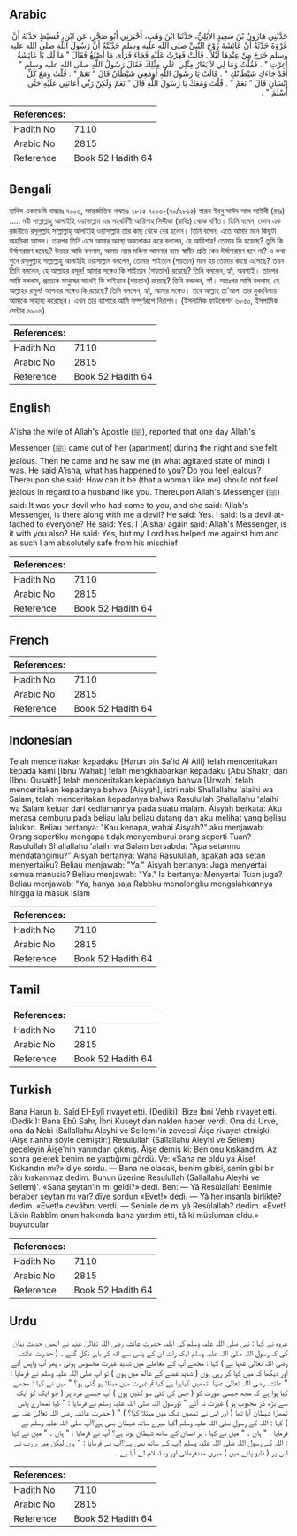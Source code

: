 ## Arabic


<div dir="rtl" lang="ar" style={{fontSize:'larger',backgroundColor:'#f8f9fa',padding:20}}>
حَدَّثَنِي هَارُونُ بْنُ سَعِيدٍ الأَيْلِيُّ، حَدَّثَنَا ابْنُ وَهْبٍ، أَخْبَرَنِي أَبُو صَخْرٍ، عَنِ ابْنِ، قُسَيْطٍ حَدَّثَهُ أَنَّ عُرْوَةَ حَدَّثَهُ أَنَّ عَائِشَةَ زَوْجَ النَّبِيِّ صلى الله عليه وسلم حَدَّثَتْهُ أَنَّ رَسُولَ اللَّهِ صلى الله عليه وسلم خَرَجَ مِنْ عِنْدِهَا لَيْلاً ‏.‏ قَالَتْ فَغِرْتُ عَلَيْهِ فَجَاءَ فَرَأَى مَا أَصْنَعُ فَقَالَ ‏"‏ مَا لَكِ يَا عَائِشَةُ أَغِرْتِ ‏"‏ ‏.‏ فَقُلْتُ وَمَا لِي لاَ يَغَارُ مِثْلِي عَلَى مِثْلِكَ فَقَالَ رَسُولُ اللَّهِ صلى الله عليه وسلم ‏"‏ أَقَدْ جَاءَكِ شَيْطَانُكِ ‏"‏ ‏.‏ قَالَتْ يَا رَسُولَ اللَّهِ أَوَمَعِيَ شَيْطَانٌ قَالَ ‏"‏ نَعَمْ ‏"‏ ‏.‏ قُلْتُ وَمَعَ كُلِّ إِنْسَانٍ قَالَ ‏"‏ نَعَمْ ‏"‏ ‏.‏ قُلْتُ وَمَعَكَ يَا رَسُولَ اللَّهِ قَالَ ‏"‏ نَعَمْ وَلَكِنْ رَبِّي أَعَانَنِي عَلَيْهِ حَتَّى أَسْلَمَ ‏"‏ ‏.‏
</div>
<div style={{backgroundColor:'#f8f9fa',padding:20, marginBottom: 10}}><table> <thead> <tr> <th>References:</th> <th></th> </tr> </thead> <tbody><tr><td>Hadith No</td><td>7110</td></tr><tr><td>Arabic No</td><td>2815</td></tr><tr><td>Reference</td><td>Book 52 Hadith 64</td></tr></tbody></table></div>

## Bengali


<div dir="ltr" lang="bn" style={{fontSize:'larger',backgroundColor:'#f8f9fa',padding:20}}>
হাদিস একাডেমি নাম্বারঃ ৭০০৩, আন্তর্জাতিক নাম্বারঃ ২৮১৫ ৭০০৩-(৭০/২৮১৫) হারূন ইবনু সাঈদ আল আইলী (রহঃ) ..... নবী সাল্লাল্লাহু আলাইহি ওয়াসাল্লাম এর সহধর্মিণী আয়িশাহ সিদ্দীকা (রাযিঃ) থেকে বর্ণিত। তিনি বলেন, কোন এক রজনীতে রসূলুল্লাহ সাল্লাল্লাহু আলাইহি ওয়াসাল্লাম তার কাছ থেকে বের হলেন। তিনি বলেন, এতে আমার মনে কিছুটা অহমিকা আসল। তারপর তিনি এসে আমার অবস্থা অবলোকন করে বললেন, হে আয়িশাহ! তোমার কি হয়েছে? তুমি কি ঈর্ষাপরায়ণ হয়েছ? উত্তরে আমি বললাম, আমার ন্যায় মহিলা আপনার ন্যায় স্বামীর প্রতি কেন ঈৰ্ষাপরায়ণ হবে না? এ কথা শুনে রসূলুল্লাহ সাল্লাল্লাহু আলাইহি ওয়াসাল্লাম বললেন, তোমার শাইতান (শয়তান) মনে হয় তোমার কাছে এসেছে? তখন তিনি বললেন, হে আল্লাহর রসূল! আমার সঙ্গেও কি শাইতান (শয়তান) রয়েছে? তিনি বললেন, হ্যাঁ, অবশ্যই। তারপর আমি বললাম, প্রত্যেক মানুষের সাথেই কি শাইতান (শয়তান) রয়েছে? তিনি বললেন, হ্যাঁ। অতঃপর আমি বললাম, হে আল্লাহর রসূল! আপনার সঙ্গেও কি রয়েছে? তিনি বললেন, হ্যাঁ, আমার সঙ্গেও। তবে আল্লাহ তা’আলা তার মুকাবিলায় আমাকে সাহায্য করেছেন। এখন তার ব্যাপারে আমি সম্পূর্ণরূপে নিরাপদ। (ইসলামিক ফাউন্ডেশন ৬৮৫০, ইসলামিক সেন্টার ৬৯০৬)
</div>
<div style={{backgroundColor:'#f8f9fa',padding:20, marginBottom: 10}}><table> <thead> <tr> <th>References:</th> <th></th> </tr> </thead> <tbody><tr><td>Hadith No</td><td>7110</td></tr><tr><td>Arabic No</td><td>2815</td></tr><tr><td>Reference</td><td>Book 52 Hadith 64</td></tr></tbody></table></div>

## English


<div dir="ltr" lang="en" style={{fontSize:'larger',backgroundColor:'#f8f9fa',padding:20}}>
A'isha the wife of Allah's Apostle (ﷺ), reported that one day Allah's Messenger (ﷺ) came out of her (apartment) during the night and she felt jealous. Then he came and he saw me (in what agitated state of mind) I was. He said:A'isha, what has happened to you? Do you feel jealous? Thereupon she said: How can it be (that a woman like me) should not feel jealous in regard to a husband like you. Thereupon Allah's Messenger (ﷺ) said: It was your devil who had come to you, and she said: Allah's Messenger, is there along with me a devil? He said: Yes. I said: Is a devil attached to everyone? He said: Yes. I (Aisha) again said: Allah's Messenger, is it with you also? He said: Yes, but my Lord has helped me against him and as such I am absolutely safe from his mischief
</div>
<div style={{backgroundColor:'#f8f9fa',padding:20, marginBottom: 10}}><table> <thead> <tr> <th>References:</th> <th></th> </tr> </thead> <tbody><tr><td>Hadith No</td><td>7110</td></tr><tr><td>Arabic No</td><td>2815</td></tr><tr><td>Reference</td><td>Book 52 Hadith 64</td></tr></tbody></table></div>

## French


<div dir="ltr" lang="fr" style={{fontSize:'larger',backgroundColor:'#f8f9fa',padding:20}}>

</div>
<div style={{backgroundColor:'#f8f9fa',padding:20, marginBottom: 10}}><table> <thead> <tr> <th>References:</th> <th></th> </tr> </thead> <tbody><tr><td>Hadith No</td><td>7110</td></tr><tr><td>Arabic No</td><td>2815</td></tr><tr><td>Reference</td><td>Book 52 Hadith 64</td></tr></tbody></table></div>

## Indonesian


<div dir="ltr" lang="id" style={{fontSize:'larger',backgroundColor:'#f8f9fa',padding:20}}>
Telah menceritakan kepadaku [Harun bin Sa'id Al Aili] telah menceritakan kepada kami [Ibnu Wahab] telah mengkhabarkan kepadaku [Abu Shakr] dari [Ibnu Qusaith] telah menceritakan kepadanya bahwa [Urwah] telah menceritakan kepadanya bahwa [Aisyah], istri nabi Shallallahu 'alaihi wa Salam, telah menceritakan kepadanya bahwa Rasulullah Shallallahu 'alaihi wa Salam keluar dari kediamannya pada suatu malam. Aisyah berkata: Aku merasa cemburu pada beliau lalu beliau datang dan aku melihat yang beliau lalukan. Beliau bertanya: "Kau kenapa, wahai Aisyah?" aku menjawab: Orang sepertiku mengapa tidak menyemburui orang seperti Tuan? Rasulullah Shallallahu 'alaihi wa Salam bersabda: "Apa setanmu mendatangimu?" Aisyah bertanya: Waha Rasulullah, apakah ada setan menyertaiku? Beliau menjawab: "Ya." Aisyah bertanya: Juga menyertai semua manusia? Beliau menjawab: "Ya." Ia bertanya: Menyertai Tuan juga? Beliau menjawab: "Ya, hanya saja Rabbku menolongku mengalahkannya hingga ia masuk Islam
</div>
<div style={{backgroundColor:'#f8f9fa',padding:20, marginBottom: 10}}><table> <thead> <tr> <th>References:</th> <th></th> </tr> </thead> <tbody><tr><td>Hadith No</td><td>7110</td></tr><tr><td>Arabic No</td><td>2815</td></tr><tr><td>Reference</td><td>Book 52 Hadith 64</td></tr></tbody></table></div>

## Tamil


<div dir="ltr" lang="ta" style={{fontSize:'larger',backgroundColor:'#f8f9fa',padding:20}}>

</div>
<div style={{backgroundColor:'#f8f9fa',padding:20, marginBottom: 10}}><table> <thead> <tr> <th>References:</th> <th></th> </tr> </thead> <tbody><tr><td>Hadith No</td><td>7110</td></tr><tr><td>Arabic No</td><td>2815</td></tr><tr><td>Reference</td><td>Book 52 Hadith 64</td></tr></tbody></table></div>

## Turkish


<div dir="ltr" lang="tr" style={{fontSize:'larger',backgroundColor:'#f8f9fa',padding:20}}>
Bana Harun b. Saîd EI-Eylî rivayet etti. (Dediki): Bize İbni Vehb rivayet etti. (Dediki): Bana Ebû Sahr, İbni Kuseyt'dan naklen haber verdi. Ona da Urve, ona da Nebi (Sallallahu Aleyhi ve Sellem)'in zevcesi Âişe rivayet etmişki: (Aişe r.anha şöyle demiştir:) Resulullah (Salîallahu Aleyhi ve Sellem) geceleyin Âişe'nin yanından çıkmış. Âişe demiş ki: Ben onu kıskandim. Az sonra gelerek benim ne yaptığımı gördü. Ve: «Sana ne oldu ya Âişe! Kıskandın mı?» diye sordu. — Bana ne olacak, benim gibisi, senin gibi bir zâtı kıskanmaz dedim. Bunun üzerine Resulullah (Sallallahu Aleyhi ve Sellem)'. «Sana şeytan’ın mı geldi?» dedi. Ben: — Yâ Resûlallah! Benimle beraber şeytan mı var? dîye sordun «Evet!» dedi. — Yâ her insanla birlikte? dedim. «Evet!» cevâbını verdi. — Seninle de mi yâ Resûlallah? dedim. «Evet! Lâkin Rabbîm onun hakkında bana yardım etti, tâ ki müsluman oldu.» buyurdular
</div>
<div style={{backgroundColor:'#f8f9fa',padding:20, marginBottom: 10}}><table> <thead> <tr> <th>References:</th> <th></th> </tr> </thead> <tbody><tr><td>Hadith No</td><td>7110</td></tr><tr><td>Arabic No</td><td>2815</td></tr><tr><td>Reference</td><td>Book 52 Hadith 64</td></tr></tbody></table></div>

## Urdu


<div dir="rtl" lang="ur" style={{fontSize:'larger',backgroundColor:'#f8f9fa',padding:20}}>
عروہ نے کہا : نبی صلی اللہ علیہ وسلم کی اہلیہ حضرت عائشہ رضی اللہ تعالیٰ عنہا نے انھیں حدیث بیان کی کہ رسول اللہ صلی اللہ علیہ وسلم ایک رات ان کے پاس سے اٹھ کر باہر نکل گئے ۔ ( حضرت عائشہ رضی اللہ تعالیٰ عنہا نے ) کہا : مجھے آپ کے معاملے میں شدید غیرت محسوس ہوئی ، پھر آپ واپس آئے اور دیکھا کہ میں کیا کر رہی ہوں ( شدید غصے کے عالم میں ہوں ) تو آپ صلی اللہ علیہ وسلم نے فرمایا : " عائشہ رضی اللہ تعالیٰ عنہا !تمھیں کیاہوا ہے کیا تم غیرت میں مبتلا ہو گئی ہو؟ " میں نے کہا : مجھے کیا ہوا ہے کہ مجھ جیسی عورت کو ( جس کی کئی سو کنیں ہوں ) آپ جیسے مرد پر ( جو ایک کو ایک سے بڑھ کر محبوب ہو ) غیرت نہ آئے " تورسول اللہ صلی اللہ علیہ وسلم نے فرمایا : " کیا تمھارے پاس تمھارا شیطان آیا تھا ( اور اس نے تمھیں شک میں مبتلا کیا؟ ) " ( حضرت عائشہ رضی اللہ تعالیٰ عنہ نے ) کہا : اللہ کے رسول صلی اللہ علیہ وسلم !کیا میرے ساتھ شیطان بھی ہے؟آپ صلی اللہ علیہ وسلم نے فرمایا : " ہاں ۔ " میں نے کہا : ہر انسان کے ساتھ شیطان ہوتا ہے؟ آپ نے فرمایا : " ہاں ۔ " میں نے کہا : اللہ کے رسول اللہ صلی اللہ علیہ وسلم !آپ کے ساتھ بھی ہے؟آپ نے فرمایا : " ہاں لیکن میرے رب نے اس پر ( قابو پانے میں ) میری مددفرمائی اور وہ اسلام لے آیا ہے ۔
</div>
<div style={{backgroundColor:'#f8f9fa',padding:20, marginBottom: 10}}><table> <thead> <tr> <th>References:</th> <th></th> </tr> </thead> <tbody><tr><td>Hadith No</td><td>7110</td></tr><tr><td>Arabic No</td><td>2815</td></tr><tr><td>Reference</td><td>Book 52 Hadith 64</td></tr></tbody></table></div>